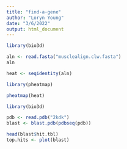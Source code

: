 ```yaml
---
title: "find-a-gene"
author: "Loryn Young"
date: "3/6/2022"
output: html_document
---
```


```r
library(bio3d)
```

```r
aln <- read.fasta("musclealign.clw.fasta")
aln
```

```r
heat <- seqidentity(aln)
```

```r
library(pheatmap)
```


```r
pheatmap(heat)
```

```r
library(bio3d)
```


```r
pdb <- read.pdb("2kdk")
blast <- blast.pdb(pdbseq(pdb))
```

```r
head(blast$hit.tbl)
top.hits <- plot(blast)
```





